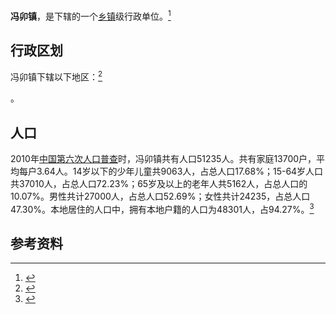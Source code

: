 {{中国乡级行政区|37/04/06/108/000}}

'''冯卯镇'''，是{{PRC admin/fullname|37/04/06/108/000|3}}下辖的一个[[乡镇|乡镇]]级行政单位。<ref>{{PRC admin/ref sgc|{{PRC admin/parent|37/04/06/108/000}}}}</ref>

== 行政区划 ==

冯卯镇下辖以下地区：<ref>{{PRC admin/ref sgc|37/04/06/108/000}}</ref>

{{PRC admin/children|37/04/06/108/000}}。
== 人口 ==

2010年[[中国第六次人口普查|中国第六次人口普查]]时，冯卯镇共有人口51235人。共有家庭13700户，平均每户3.64人。14岁以下的少年儿童共9063人，占总人口17.68%；15-64岁人口共37010人，占总人口72.23%；65岁及以上的老年人共5162人，占总人口的10.07%。男性共计27000人，占总人口52.69%；女性共计24235，占总人口47.30%。本地居住的人口中，拥有本地户籍的人口为48301人，占94.27%。<ref name="人口普查2010">{{cite web| url =http://www.yearbookchina.com/navipage-n2013030152000017.html| title =《中国2010年人口普查分乡、镇、街道资料》| author =中国国务院人口普查办公室、中国国家统计局人口就业统计司等| year =2010| website =统计年鉴分享平台| page =表15 山东省乡、镇、街道人口| format =收费| access-date =2018-07-19| archive-url =https://web.archive.org/web/20180719084356/http://www.yearbookchina.com/navipage-n2013030152000017.html| archive-date =2018-07-19| dead-url =no}}</ref>

== 参考资料 ==

{{reflist}}

{{行政区划小作品}}
{{PRC admin/navcat|37/04/06/108/000}}